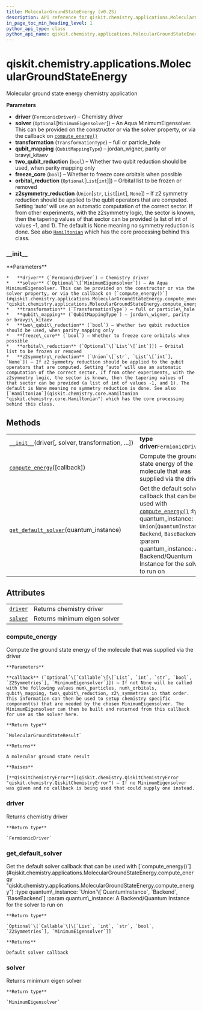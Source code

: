 ```yaml
---
title: MolecularGroundStateEnergy (v0.25)
description: API reference for qiskit.chemistry.applications.MolecularGroundStateEnergy in qiskit v0.25
in_page_toc_min_heading_level: 1
python_api_type: class
python_api_name: qiskit.chemistry.applications.MolecularGroundStateEnergy
---
```


<span id="qiskit-chemistry-applications-moleculargroundstateenergy" />

# qiskit.chemistry.applications.MolecularGroundStateEnergy

<Class id="qiskit.chemistry.applications.MolecularGroundStateEnergy" isDedicatedPage={true} github="https://github.com/qiskit-community/qiskit-aqua/tree/stable/0.9/qiskit/chemistry/applications/molecular_ground_state_energy.py" signature="MolecularGroundStateEnergy(driver, solver=None, transformation=<TransformationType.FULL: 'full'>, qubit_mapping=<QubitMappingType.PARITY: 'parity'>, two_qubit_reduction=True, freeze_core=False, orbital_reduction=None, z2symmetry_reduction=None)" modifiers="class">
  Molecular ground state energy chemistry application

  **Parameters**

  *   **driver** (`FermionicDriver`) – Chemistry driver
  *   **solver** (`Optional`\[`MinimumEigensolver`]) – An Aqua MinimumEigensolver. This can be provided on the constructor or via the solver property, or via the callback on [`compute_energy()`](#qiskit.chemistry.applications.MolecularGroundStateEnergy.compute_energy "qiskit.chemistry.applications.MolecularGroundStateEnergy.compute_energy")
  *   **transformation** (`TransformationType`) – full or particle\_hole
  *   **qubit\_mapping** (`QubitMappingType`) – jordan\_wigner, parity or bravyi\_kitaev
  *   **two\_qubit\_reduction** (`bool`) – Whether two qubit reduction should be used, when parity mapping only
  *   **freeze\_core** (`bool`) – Whether to freeze core orbitals when possible
  *   **orbital\_reduction** (`Optional`\[`List`\[`int`]]) – Orbital list to be frozen or removed
  *   **z2symmetry\_reduction** (`Union`\[`str`, `List`\[`int`], `None`]) – If z2 symmetry reduction should be applied to the qubit operators that are computed. Setting ‘auto’ will use an automatic computation of the correct sector. If from other experiments, with the z2symmetry logic, the sector is known, then the tapering values of that sector can be provided (a list of int of values -1, and 1). The default is None meaning no symmetry reduction is done. See also [`Hamiltonian`](qiskit.chemistry.core.Hamiltonian "qiskit.chemistry.core.Hamiltonian") which has the core processing behind this class.

  ### \_\_init\_\_

  <Function id="qiskit.chemistry.applications.MolecularGroundStateEnergy.__init__" signature="__init__(driver, solver=None, transformation=<TransformationType.FULL: 'full'>, qubit_mapping=<QubitMappingType.PARITY: 'parity'>, two_qubit_reduction=True, freeze_core=False, orbital_reduction=None, z2symmetry_reduction=None)">
    **Parameters**

    *   **driver** (`FermionicDriver`) – Chemistry driver
    *   **solver** (`Optional`\[`MinimumEigensolver`]) – An Aqua MinimumEigensolver. This can be provided on the constructor or via the solver property, or via the callback on [`compute_energy()`](#qiskit.chemistry.applications.MolecularGroundStateEnergy.compute_energy "qiskit.chemistry.applications.MolecularGroundStateEnergy.compute_energy")
    *   **transformation** (`TransformationType`) – full or particle\_hole
    *   **qubit\_mapping** (`QubitMappingType`) – jordan\_wigner, parity or bravyi\_kitaev
    *   **two\_qubit\_reduction** (`bool`) – Whether two qubit reduction should be used, when parity mapping only
    *   **freeze\_core** (`bool`) – Whether to freeze core orbitals when possible
    *   **orbital\_reduction** (`Optional`\[`List`\[`int`]]) – Orbital list to be frozen or removed
    *   **z2symmetry\_reduction** (`Union`\[`str`, `List`\[`int`], `None`]) – If z2 symmetry reduction should be applied to the qubit operators that are computed. Setting ‘auto’ will use an automatic computation of the correct sector. If from other experiments, with the z2symmetry logic, the sector is known, then the tapering values of that sector can be provided (a list of int of values -1, and 1). The default is None meaning no symmetry reduction is done. See also [`Hamiltonian`](qiskit.chemistry.core.Hamiltonian "qiskit.chemistry.core.Hamiltonian") which has the core processing behind this class.
  </Function>

  ## Methods

  |                                                                                                                                                                                                       |                                                                                                                                                                                                                                                                                                                                                                                             |
  | ----------------------------------------------------------------------------------------------------------------------------------------------------------------------------------------------------- | ------------------------------------------------------------------------------------------------------------------------------------------------------------------------------------------------------------------------------------------------------------------------------------------------------------------------------------------------------------------------------------------- |
  | [`__init__`](#qiskit.chemistry.applications.MolecularGroundStateEnergy.__init__ "qiskit.chemistry.applications.MolecularGroundStateEnergy.__init__")(driver\[, solver, transformation, …])            | **type driver**`FermionicDriver`                                                                                                                                                                                                                                                                                                                                                            |
  | [`compute_energy`](#qiskit.chemistry.applications.MolecularGroundStateEnergy.compute_energy "qiskit.chemistry.applications.MolecularGroundStateEnergy.compute_energy")(\[callback])                   | Compute the ground state energy of the molecule that was supplied via the driver                                                                                                                                                                                                                                                                                                            |
  | [`get_default_solver`](#qiskit.chemistry.applications.MolecularGroundStateEnergy.get_default_solver "qiskit.chemistry.applications.MolecularGroundStateEnergy.get_default_solver")(quantum\_instance) | Get the default solver callback that can be used with [`compute_energy()`](#qiskit.chemistry.applications.MolecularGroundStateEnergy.compute_energy "qiskit.chemistry.applications.MolecularGroundStateEnergy.compute_energy") :type quantum\_instance: `Union`\[`QuantumInstance`, `Backend`, `BaseBackend`] :param quantum\_instance: A Backend/Quantum Instance for the solver to run on |

  ## Attributes

  |                                                                                                                                                |                              |
  | ---------------------------------------------------------------------------------------------------------------------------------------------- | ---------------------------- |
  | [`driver`](#qiskit.chemistry.applications.MolecularGroundStateEnergy.driver "qiskit.chemistry.applications.MolecularGroundStateEnergy.driver") | Returns chemistry driver     |
  | [`solver`](#qiskit.chemistry.applications.MolecularGroundStateEnergy.solver "qiskit.chemistry.applications.MolecularGroundStateEnergy.solver") | Returns minimum eigen solver |

  ### compute\_energy

  <Function id="qiskit.chemistry.applications.MolecularGroundStateEnergy.compute_energy" signature="compute_energy(callback=None)">
    Compute the ground state energy of the molecule that was supplied via the driver

    **Parameters**

    **callback** (`Optional`\[`Callable`\[\[`List`, `int`, `str`, `bool`, `Z2Symmetries`], `MinimumEigensolver`]]) – If not None will be called with the following values num\_particles, num\_orbitals, qubit\_mapping, two\_qubit\_reduction, z2\_symmetries in that order. This information can then be used to setup chemistry specific component(s) that are needed by the chosen MinimumEigensolver. The MinimumEigensolver can then be built and returned from this callback for use as the solver here.

    **Return type**

    `MolecularGroundStateResult`

    **Returns**

    A molecular ground state result

    **Raises**

    [**QiskitChemistryError**](qiskit.chemistry.QiskitChemistryError "qiskit.chemistry.QiskitChemistryError") – If no MinimumEigensolver was given and no callback is being used that could supply one instead.
  </Function>

  ### driver

  <Attribute id="qiskit.chemistry.applications.MolecularGroundStateEnergy.driver">
    Returns chemistry driver

    **Return type**

    `FermionicDriver`
  </Attribute>

  ### get\_default\_solver

  <Function id="qiskit.chemistry.applications.MolecularGroundStateEnergy.get_default_solver" signature="get_default_solver(quantum_instance)" modifiers="static">
    Get the default solver callback that can be used with [`compute_energy()`](#qiskit.chemistry.applications.MolecularGroundStateEnergy.compute_energy "qiskit.chemistry.applications.MolecularGroundStateEnergy.compute_energy") :type quantum\_instance: `Union`\[`QuantumInstance`, `Backend`, `BaseBackend`] :param quantum\_instance: A Backend/Quantum Instance for the solver to run on

    **Return type**

    `Optional`\[`Callable`\[\[`List`, `int`, `str`, `bool`, `Z2Symmetries`], `MinimumEigensolver`]]

    **Returns**

    Default solver callback
  </Function>

  ### solver

  <Attribute id="qiskit.chemistry.applications.MolecularGroundStateEnergy.solver">
    Returns minimum eigen solver

    **Return type**

    `MinimumEigensolver`
  </Attribute>
</Class>

